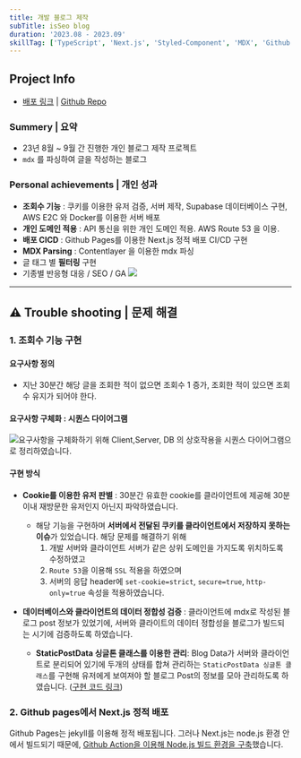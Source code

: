 ```yaml
---
title: 개발 블로그 제작
subTitle: isSeo blog
duration: '2023.08 - 2023.09'
skillTag: ['TypeScript', 'Next.js', 'Styled-Component', 'MDX', 'Github Page', 'Supabase']
---
```



<ProjectMainImage contents={contents} />

## Project Info

- [배포 링크](https://blog.seo0h.me/ 'preview') | [Github Repo](https://github.com/Seo0H/seo0h.github.io 'preview')

### Summery | 요약

- 23년 8월 ~ 9월 간 진행한 개인 블로그 제작 프로젝트
- `mdx` 를 파싱하여 글을 작성하는 블로그

### Personal achievements | 개인 성과

- **조회수 기능** : 쿠키를 이용한 유저 검증, 서버 제작, Supabase 데이터베이스 구현, AWS E2C 와 Docker를 이용한 서버 배포
- **개인 도메인 적용** : API 통신을 위한 개인 도메인 적용. AWS Route 53 을 이용.
- **배포 CICD** : Github Pages를 이용한 Next.js 정적 배포 CI/CD 구현
- **MDX Parsing** : Contentlayer 을 이용한 mdx 파싱
- 글 태그 별 **필터링** 구현
- 기종별 반응형 대응 / SEO / GA
  <img src='/posts/blog/seo.png' className='print:hidden' />

---

## ⚠️ Trouble shooting | 문제 해결

### 1. 조회수 기능 구현

#### 요구사항 정의

- 지난 30분간 해당 글을 조회한 적이 없으면 조회수 1 증가, 조회한 적이 있으면 조회수 유지가 되어야 한다.

#### 요구사항 구체화 : 시퀀스 다이어그램

![요구사항을 구체화하기 위해 `Client`,`Server`, `DB` 의 상호작용을 시퀀스 다이어그램으로
  정리하였습니다.](/posts/blog/view_increment_design.png)

#### 구현 방식

- **Cookie를 이용한 유저 판별** : 30분간 유효한 cookie를 클라이언트에 제공해 30분 이내 재방문한 유저인지 아닌지 파악하였습니다.

  - 해당 기능을 구현하며 **서버에서 전달된 쿠키를 클라이언트에서 저장하지 못하는 이슈**가 있었습니다. 해당 문제를 해결하기 위해
    1.  개발 서버와 클라이언트 서버가 같은 상위 도메인을 가지도록 위치하도록 수정하였고
    2.  `Route 53`을 이용해 `SSL` 적용을 하였으며
    3.  서버의 응답 header에 `set-cookie=strict`, `secure=true`, `http-only=true` 속성을 적용하였습니다.

- **데이터베이스와 클라이언트의 데이터 정합성 검증** : 클라이언트에 mdx로 작성된 블로그 post 정보가 있었기에, 서버와 클라이트의 데이터 정합성을 블로그가 빌드되는 시기에 검증하도록 하였습니다.
  - **StaticPostData 싱글톤 클래스를 이용한 관리**: Blog Data가 서버와 클라이언트로 분리되어 있기에 두개의 상태를 합쳐 관리하는 `StaticPostData 싱글톤 클래스`를 구현해 유저에게 보여져야 할 블로그 Post의 정보를 모아 관리하도록 하였습니다. ([구현 코드 링크](https://github.com/Seo0H/seo0h.github.io/blob/027e730aa972a65287b172a4deb08aa4b8b73dea/src/constants/blogDataset/blogDataset.ts#L15))

### 2. Github pages에서 Next.js 정적 배포

Github Pages는 jekyll를 이용해 정적 배포됩니다. 그러나 Next.js는 node.js 환경 안에서 빌드되기 때문에, [Github Action을 이용해 Node.js 빌드 환경을 구축](https://github.com/Seo0H/seo0h.github.io/blob/main/.github/workflows/node.js.yml)했습니다.
